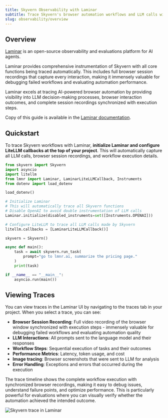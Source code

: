 ```yaml
---
title: Skyvern Observability with Laminar
subtitle: Trace Skyvern's browser automation workflows and LLM calls with Laminar
slug: observability/overview
---
```


## Overview

[Laminar](https://lmnr.ai) is an open-source observability and evaluations platform for AI agents.

Laminar provides comprehensive instrumentation of Skyvern with all core functions being traced automatically. This includes full browser session recordings that capture every interaction, making it immensely valuable for debugging failed workflows and evaluating automation performance.

<Tip>
  Laminar excels at tracing AI-powered browser automation by providing visibility into LLM decision-making processes, browser interaction outcomes, and complete session recordings synchronized with execution steps.
</Tip>

Copy of this guide is available in the [Laminar documentation](https://docs.lmnr.ai/tracing/integrations/skyvern).

## Quickstart

To trace Skyvern workflows with Laminar, **initialize Laminar and configure LiteLLM callbacks at the top of your project**. This will automatically capture all LLM calls, browser session recordings, and workflow execution details.

```python {3-4} {8-12} {14-15}
from skyvern import Skyvern
import asyncio
import litellm
from lmnr import Laminar, LaminarLiteLLMCallback, Instruments
from dotenv import load_dotenv

load_dotenv()

# Initialize Laminar
# This will automatically trace all Skyvern functions
# Disable OpenAI to avoid double instrumentation of LLM calls
Laminar.initialize(disabled_instruments=set([Instruments.OPENAI]))

# Configure LiteLLM to trace all LLM calls made by Skyvern
litellm.callbacks = [LaminarLiteLLMCallback()]

skyvern = Skyvern()

async def main():
    task = await skyvern.run_task(
        prompt="go to lmnr.ai, summarize the pricing page."
    )
    print(task)

if __name__ == "__main__":
    asyncio.run(main())
```

## Viewing Traces

You can view traces in the Laminar UI by navigating to the traces tab in your project. When you select a trace, you can see:

- **Browser Session Recording**: Full video recording of the browser window synchronized with execution steps - immensely valuable for debugging failed workflows and evaluating automation quality
- **LLM Interactions**: All prompts sent to the language model and their responses
- **Workflow Steps**: Sequential execution of tasks and their outcomes
- **Performance Metrics**: Latency, token usage, and cost
- **Image tracing**: Browser screenshots that were sent to LLM for analysis
- **Error Handling**: Exceptions and errors that occurred during the execution

The trace timeline shows the complete workflow execution with synchronized browser recordings, making it easy to debug issues, understand failure points, and optimize performance. This is particularly powerful for evaluations where you can visually verify whether the automation achieved the intended outcome.


<picture>
  <img src="../images/observability/laminar-skyvern.png" alt="Skyvern trace in Laminar" />
</picture>